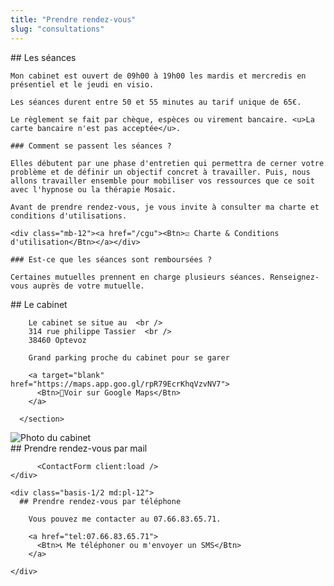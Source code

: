 ```yaml
---
title: "Prendre rendez-vous"
slug: "consultations"
---
```



<section>
    ## Les séances

    Mon cabinet est ouvert de 09h00 à 19h00 les mardis et mercredis en présentiel et le jeudi en visio.

    Les séances durent entre 50 et 55 minutes au tarif unique de 65€.

    Le règlement se fait par chèque, espèces ou virement bancaire. <u>La carte bancaire n'est pas acceptée</u>.

    ### Comment se passent les séances ?

    Elles débutent par une phase d'entretien qui permettra de cerner votre problème et de définir un objectif concret à travailler. Puis, nous allons travailler ensemble pour mobiliser vos ressources que ce soit avec l'hypnose ou la thérapie Mosaic.

    Avant de prendre rendez-vous, je vous invite à consulter ma charte et conditions d'utilisations.

    <div class="mb-12"><a href="/cgu"><Btn>☑️ Charte & Conditions d'utilisation</Btn></a></div>

    ### Est-ce que les séances sont remboursées ?

    Certaines mutuelles prennent en charge plusieurs séances. Renseignez-vous auprès de votre mutuelle.

</section>

<section>
<div class="md:flex md:flex-row-reverse">

  <div class=" basis-1/2">
    <section>
        ## Le cabinet

        Le cabinet se situe au  <br />
        314 rue philippe Tassier  <br />
        38460 Optevoz

        Grand parking proche du cabinet pour se garer

        <a target="blank" href="https://maps.app.goo.gl/rpR79EcrKhqVzvNV7">
          <Btn>📍Voir sur Google Maps</Btn>
        </a>

      </section>

  </div>

  <div class="basis-1/2 pt-10 md:pr-4">
    <Image class="object-cover w-full rounded-lg" src={cabinet} format="webp" alt="Photo du cabinet" />
  </div>
</div>

</section>

<section>
  <div class="md:flex mt-10">
    <div class=" basis-1/2">
          ## Prendre rendez-vous par mail

          <ContactForm client:load />
    </div>

    <div class="basis-1/2 md:pl-12">
      ## Prendre rendez-vous par téléphone

        Vous pouvez me contacter au 07.66.83.65.71.

        <a href="tel:07.66.83.65.71">
          <Btn>📞 Me téléphoner ou m'envoyer un SMS</Btn>
        </a>

    </div>

  </div>
</section>
